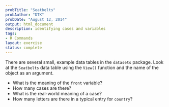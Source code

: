 ```yaml
---
probTitle: "Seatbelts"
probAuthor: "DTK"
probDate: "August 12, 2014"
output: html_document
description: identifying cases and variables
tags: 
- R Commands
layout: exercise
status: complete
---
```


There are several small, example data tables in the `datasets` package.  Look at the `Seatbelts` data table using the `View()` function and the name of the object as an argument.


* What is the meaning of the `front` variable?
* How many cases are there?
* What is the real-world meaning of a case?
* How many letters are there in a typical entry for `country`?
